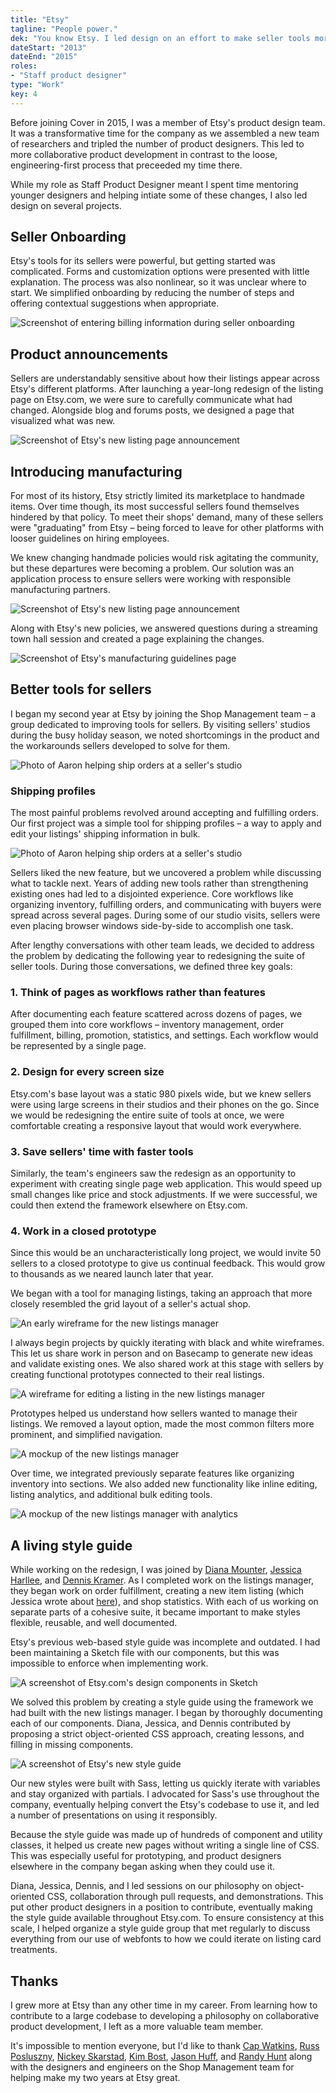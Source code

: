 ```yaml
---
title: "Etsy"
tagline: "People power."
dek: "You know Etsy. I led design on an effort to make seller tools more cohesive while introducing a company-wide component-based design system."
dateStart: "2013"
dateEnd: "2015"
roles:
- "Staff product designer"
type: "Work"
key: 4
---
```


Before joining Cover in 2015, I was a member of Etsy's product design team. It was a transformative time for the company as we assembled a new team of researchers and tripled the number of product designers. This led to more collaborative product development in contrast to the loose, engineering-first process that preceeded my time there.

While my role as Staff Product Designer meant I spent time mentoring younger designers and helping intiate some of these changes, I also led design on several projects.

## Seller Onboarding

Etsy's tools for its sellers were powerful, but getting started was complicated. Forms and customization options were presented with little explanation. The process was also nonlinear, so it was unclear where to start. We simplified onboarding by reducing the number of steps and offering contextual suggestions when appropriate.

<ArticleMedia hasShadow caption="Entering billing information during seller onboarding">

![Screenshot of entering billing information during seller onboarding](../../images/work/etsy/linear-onboarding.jpg)

</ArticleMedia>

## Product announcements

Sellers are understandably sensitive about how their listings appear across Etsy's different platforms. After launching a year-long redesign of the listing page on Etsy.com, we were sure to carefully communicate what had changed. Alongside blog and forums posts, we designed a page that visualized what was new.

<ArticleMedia hasShadow caption="Introducing Etsy's new listing page">

![Screenshot of Etsy's new listing page announcement](../../images/work/etsy/new-listing-page.jpg)

</ArticleMedia>

## Introducing manufacturing

For most of its history, Etsy strictly limited its marketplace to handmade items. Over time though, its most successful sellers found themselves hindered by that policy. To meet their shops' demand, many of these sellers were "graduating" from Etsy – being forced to leave for other platforms with looser guidelines on hiring employees.

We knew changing handmade policies would risk agitating the community, but these departures were becoming a problem. Our solution was an application process to ensure sellers were working with responsible manufacturing partners.

<ArticleMedia hasShadow caption="Screenshot of Etsy's manufacturing partner application form">

![Screenshot of Etsy's new listing page announcement](../../images/work/etsy/manufacturing-form.jpg)

</ArticleMedia>

Along with Etsy's new policies, we answered questions during a streaming town hall session and created a page explaining the changes.

<ArticleMedia hasShadow caption="Introducing manufacturing guidelines">

![Screenshot of Etsy's manufacturing guidelines page](../../images/work/etsy/manufacturing.jpg)

</ArticleMedia>

## Better tools for sellers

I began my second year at Etsy by joining the Shop Management team – a group dedicated to improving tools for sellers. By visiting sellers' studios during the busy holiday season, we noted shortcomings in the product and the workarounds sellers developed to solve for them.

<ArticleMedia hasShadow caption="Helping ship orders at ElloThere's Brooklyn studio">

![Photo of Aaron helping ship orders at a seller's studio](../../images/work/etsy/studio-visit.jpg)

</ArticleMedia>

### Shipping profiles

The most painful problems revolved around accepting and fulfilling orders. Our first project was a simple tool for shipping profiles – a way to apply and edit your listings' shipping information in bulk.

<ArticleMedia hasShadow caption="Screenshot of shipping profiles in Etsy's old listings manager">

![Photo of Aaron helping ship orders at a seller's studio](../../images/work/etsy/old-listings.jpg)

</ArticleMedia>

Sellers liked the new feature, but we uncovered a problem while discussing what to tackle next. Years of adding new tools rather than strengthening existing ones had led to a disjointed experience. Core workflows like organizing inventory, fulfilling orders, and communicating with buyers were spread across several pages. During some of our studio visits, sellers were even placing browser windows side-by-side to accomplish one task.

After lengthy conversations with other team leads, we decided to address the problem by dedicating the following year to redesigning the suite of seller tools. During those conversations, we defined three key goals:

### 1. Think of pages as workflows rather than features

After documenting each feature scattered across dozens of pages, we grouped them into core workflows – inventory management, order fulfillment, billing, promotion, statistics, and settings. Each workflow would be represented by a single page.

### 2. Design for every screen size

Etsy.com's base layout was a static 980 pixels wide, but we knew sellers were using large screens in their studios and their phones on the go. Since we would be redesigning the entire suite of tools at once, we were comfortable creating a responsive layout that would work everywhere.

### 3. Save sellers' time with faster tools

Similarly, the team's engineers saw the redesign as an opportunity to experiment with creating single page web application. This would speed up small changes like price and stock adjustments. If we were successful, we could then extend the framework elsewhere on Etsy.com.

### 4. Work in a closed prototype

Since this would be an uncharacteristically long project, we would invite 50 sellers to a closed prototype to give us continual feedback. This would grow to thousands as we neared launch later that year.

We began with a tool for managing listings, taking an approach that more closely resembled the grid layout of a seller's actual shop.

<ArticleMedia hasShadow caption="An early wireframe for the new listings manager">

![An early wireframe for the new listings manager](../../images/work/etsy/new-listings-wireframe.png)

</ArticleMedia>

I always begin projects by quickly iterating with black and white wireframes. This let us share work in person and on Basecamp to generate new ideas and validate existing ones. We also shared work at this stage with sellers by creating functional prototypes connected to their real listings.

<ArticleMedia hasShadow caption="Editing listings in a panel rather than a separate page">

![A wireframe for editing a listing in the new listings manager](../../images/work/etsy/new-listings-edit-wireframe.png)

</ArticleMedia>

Prototypes helped us understand how sellers wanted to manage their listings. We removed a layout option, made the most common filters more prominent, and simplified navigation.

<ArticleMedia hasShadow caption="Making adjustments after transitioning from wireframes">

![A mockup of the new listings manager](../../images/work/etsy/new-listings.jpg)

</ArticleMedia>

Over time, we integrated previously separate features like organizing inventory into sections. We also added new functionality like inline editing, listing analytics, and additional bulk editing tools.

<ArticleMedia hasShadow caption="Adding listing analytics to the listings manager's list view">

![A mockup of the new listings manager with analytics](../../images/work/etsy/new-listings-stats.jpg)

</ArticleMedia>

## A living style guide

While working on the redesign, I was joined by [Diana Mounter](http://twitter.com/broccolini), [Jessica Harllee](http://twitter.com/harllee), and [Dennis Kramer](http://twitter.com/dennispkramer). As I completed work on the listings manager, they began work on order fulfillment, creating a new item listing (which Jessica wrote about [here](http://jessicaharllee.com/work/etsy-listings-manager)), and shop statistics. With each of us working on separate parts of a cohesive suite, it became important to make styles flexible, reusable, and well documented.

Etsy's previous web-based style guide was incomplete and outdated. I had been maintaining a Sketch file with our components, but this was impossible to enforce when implementing work.

<ArticleMedia hasShadow caption="Etsy.com's components in Sketch">

![A screenshot of Etsy.com's design components in Sketch](../../images/work/etsy/sketch-style-guide.jpg)

</ArticleMedia>

We solved this problem by creating a style guide using the framework we had built with the new listings manager. I began by thoroughly documenting each of our components. Diana, Jessica, and Dennis contributed by proposing a strict object-oriented CSS approach, creating lessons, and filling in missing components.

<ArticleMedia hasShadow caption="Grid system documentation in the new style guide">

![A screenshot of Etsy's new style guide](../../images/work/etsy/style-guide.png)

</ArticleMedia>

Our new styles were built with Sass, letting us quickly iterate with variables and stay organized with partials. I advocated for Sass's use throughout the company, eventually helping convert the Etsy's codebase to use it, and led a number of presentations on using it responsibly.

Because the style guide was made up of hundreds of component and utility classes, it helped us create new pages without writing a single line of CSS. This was especially useful for prototyping, and product designers elsewhere in the company began asking when they could use it.

Diana, Jessica, Dennis, and I led sessions on our philosophy on object-oriented CSS, collaboration through pull requests, and demonstrations. This put other product designers in a position to contribute, eventually making the style guide available throughout Etsy.com. To ensure consistency at this scale, I helped organize a style guide group that met regularly to discuss everything from our use of webfonts to how we could iterate on listing card treatments.

## Thanks

I grew more at Etsy than any other time in my career. From learning how to contribute to a large codebase to developing a philosophy on collaborative product development, I left as a more valuable team member.

It's impossible to mention everyone, but I'd like to thank [Cap Watkins](http://twitter.com/cap), [Russ Posluszny](http://twitter.com/russpos), [Nickey Skarstad](http://twitter.com/NickeySkarstad), [Kim Bost](http://twitter.com/kimbost), [Jason Huff](http://twitter.com/jsnhff), and [Randy Hunt](http://twitter.com/randyjhunt) along with the designers and engineers on the Shop Management team for helping make my two years at Etsy great.
